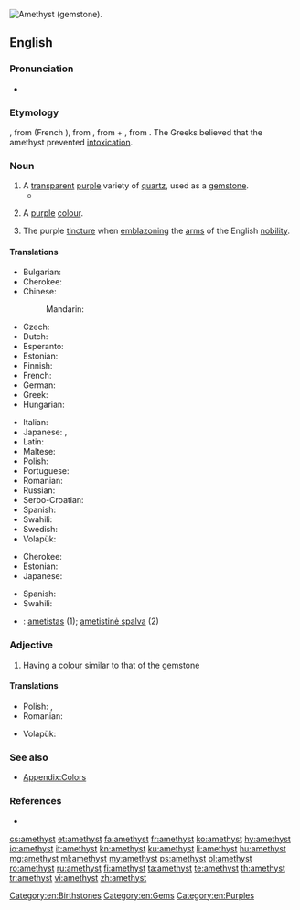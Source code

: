 [[Image:Améthystre sceptre2.jpg|thumb|right|Amethyst (gemstone).]]
{{also|Amethyst}}
==English==

{{wikipedia}}

===Pronunciation===
* {{IPA|/ˈæməθɪst/}}

===Etymology===
{{etyl|enm|en}} {{term|ametist|lang=enm}}, from {{etyl|fro|en}} {{term|ametiste|lang=fro}} (French {{term|améthyste|lang=fr}}), from {{etyl|grc|en}} {{term|ἀμέθυστος||not drunk|tr=amethustos|lang=grc|sc=polytonic}}, from {{term|ἀ-||not|tr=a-|lang=grc|sc=polytonic}} + {{term|μεθύω||I am drunk|tr=methuō|lang=grc|sc=polytonic}}, from {{term|μέθυ||wine|tr=methu|lang=grc|sc=polytonic}}. The Greeks believed that the amethyst prevented [[intoxication]].

===Noun===
{{en-noun}}

# A [[transparent]] [[purple]] variety of [[quartz]], used as a [[gemstone]].
#* {{quote-magazine|date=2012-03
|author=Lee A. Groat
|title=Gemstones
|volume=100|issue=2|page=128
|magazine={{w|American Scientist}}
|url=http://www.americanscientist.org/issues/feature/2012/2/gemstones
|passage=Although there are dozens of different types of gems, among the best known and most important are&nbsp;[&hellip;]&thinsp;. (Common gem materials not addressed in this article include amber, '''amethyst''', chalcedony, garnet, lazurite, malachite, opals, peridot, rhodonite, spinel, tourmaline, turquoise and zircon.)}}
# {{context|uncountable|lang=en}} A [[purple]] [[colour]].
#: {{color panel|amethyst|86608E}}
# {{context|tincture|lang=en}} The purple [[tincture]] when [[emblazon]]ing the [[arms]] of the English [[nobility]].

====Translations====
{{trans-top|gem}}
* Bulgarian: {{t+|bg|аметист}}
* Cherokee: {{t|chr|ᎠᎻᏘᏏ|tr=amitisi|sc=Cher}}
* Chinese:
*: Mandarin: {{t+|cmn|紫水晶|tr=zǐshuǐjīng|sc=Hani}}
* Czech: {{t+|cs|ametyst|m}}
* Dutch: {{t|nl|amethyst|m}}
* Esperanto: {{t|eo|ametisto}}
* Estonian: {{t|et|ametüst}}
* Finnish: {{t+|fi|ametisti}}
* French: {{t+|fr|améthyste|f}}
* German: {{t+|de|Amethyst|m}}
* Greek: {{t+|el|αμέθυστος|m|sc=Grek}}
* Hungarian: {{t+|hu|ametiszt}}
{{trans-mid}}
* Italian: {{t+|it|ametista|f}}
* Japanese: {{t|ja|紫水晶|tr=むらさきすいしょう, murasakisuishō}}, {{t|ja|アメシスト|tr=ameshisuto}}
* Latin: {{t|la|amethystus|f}}
* Maltese: {{t|mt|ametist}}
* Polish: {{t+|pl|ametyst|m}}
* Portuguese: {{t+|pt|ametista|f}}
* Romanian: {{t+|ro|ametist|n}}
* Russian: {{t+|ru|амети́ст|m|tr=ametíst}}
* Serbo-Croatian: {{t+|sh|ametist|m}}
* Spanish: {{t|es|amatista|f}}
* Swahili: {{t|sw|amethisto}}
* Swedish: {{t+|sv|ametist|c}}
* Volapük: {{t|vo|maetüt}}
{{trans-bottom}}

{{trans-top|colour}}
* Cherokee: {{t|chr|ᎠᎻᏘᏏ-ᏕᎭᎷᎨᎢ|tr=amitisi-dehalugei|sc=Cher}}
* Estonian: {{t|et|ametüst}}
* Japanese: {{t|ja|紫色|tr=むらさきいろ, murasakiiro}}
{{trans-mid}}
* Spanish: {{t|es|amatista|f}}
* Swahili: {{t|sw|rangi ya amethisto}}
{{trans-bottom}}

{{checktrans-top}}
<!--Remove this section once all of the translations below have been moved into the tables above.-->
* {{ttbc|lt}}: [[ametistas]] {{g|m}} (1); [[ametistinė spalva]] {{g|f}} (2)
{{trans-mid}}
{{trans-bottom}}

===Adjective===
{{en-adj}}

# Having a [[colour]] similar to that of the gemstone

====Translations====
{{trans-top|colour}}
* Polish: {{t+|pl|ametystowy}}, {{t+|pl|fioletowy}}
* Romanian: {{t+|ro|purpuriu}}
{{trans-mid}}
* Volapük: {{t|vo|maetütakölik}}
{{trans-bottom}}

===See also===
* [[Appendix:Colors]]

===References===
* {{R:Heraldry 1862}}

[[Category:en:Birthstones]]
[[Category:en:Gems]]
[[Category:en:Purples]]

[[cs:amethyst]]
[[et:amethyst]]
[[fa:amethyst]]
[[fr:amethyst]]
[[ko:amethyst]]
[[hy:amethyst]]
[[io:amethyst]]
[[it:amethyst]]
[[kn:amethyst]]
[[ku:amethyst]]
[[li:amethyst]]
[[hu:amethyst]]
[[mg:amethyst]]
[[ml:amethyst]]
[[my:amethyst]]
[[ps:amethyst]]
[[pl:amethyst]]
[[ro:amethyst]]
[[ru:amethyst]]
[[fi:amethyst]]
[[ta:amethyst]]
[[te:amethyst]]
[[th:amethyst]]
[[tr:amethyst]]
[[vi:amethyst]]
[[zh:amethyst]]